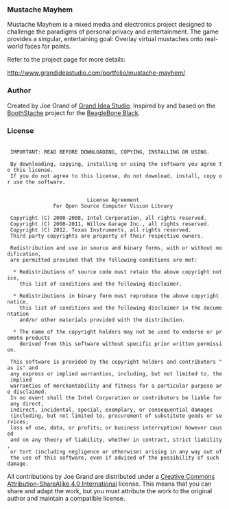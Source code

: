 === Mustache Mayhem ===
Mustache Mayhem is a mixed media and electronics project designed to challenge the paradigms of personal privacy and entertainment. The game provides a singular, entertaining goal: Overlay virtual mustaches onto real-world faces for points.

Refer to the project page for more details:

http://www.grandideastudio.com/portfolio/mustache-mayhem/

=== Author ===
Created by Joe Grand of [http://www.grandideastudio.com Grand Idea Studio]. Inspired by and based on the [http://www.element14.com/community/community/designcenter/single-board-computers/next-gen_beaglebone/blog/2013/06/01/boothstache-facial-hair-fun-with-beaglebone-black BoothStache] project for the [http://beagleboard.org/black BeagleBone Black].

=== License ===
 <nowiki>
 IMPORTANT: READ BEFORE DOWNLOADING, COPYING, INSTALLING OR USING. 
 
 By downloading, copying, installing or using the software you agree to this license.
 If you do not agree to this license, do not download, install, copy or use the software.
 
 
                          License Agreement
               For Open Source Computer Vision Library
 
 Copyright (C) 2000-2008, Intel Corporation, all rights reserved.
 Copyright (C) 2008-2011, Willow Garage Inc., all rights reserved.
 Copyright (C) 2012, Texas Instruments, all rights reserved.
 Third party copyrights are property of their respective owners.
 
 Redistribution and use in source and binary forms, with or without modification,
 are permitted provided that the following conditions are met:
 
  * Redistributions of source code must retain the above copyright notice,
    this list of conditions and the following disclaimer.
 
  * Redistributions in binary form must reproduce the above copyright notice,
    this list of conditions and the following disclaimer in the documentation
    and/or other materials provided with the distribution.
 
  * The name of the copyright holders may not be used to endorse or promote products
    derived from this software without specific prior written permission.
 
 This software is provided by the copyright holders and contributors "as is" and
 any express or implied warranties, including, but not limited to, the implied
 warranties of merchantability and fitness for a particular purpose are disclaimed.
 In no event shall the Intel Corporation or contributors be liable for any direct,
 indirect, incidental, special, exemplary, or consequential damages
 (including, but not limited to, procurement of substitute goods or services;
 loss of use, data, or profits; or business interruption) however caused
 and on any theory of liability, whether in contract, strict liability,
 or tort (including negligence or otherwise) arising in any way out of
 the use of this software, even if advised of the possibility of such damage.
</nowiki>

All contributions by Joe Grand are distributed under a [https://creativecommons.org/licenses/by-sa/4.0/ Creative Commons Attribution-ShareAlike 4.0 International] license. This means that you can share and adapt the work, but you must attribute the work to the original author and maintain a compatible license.
